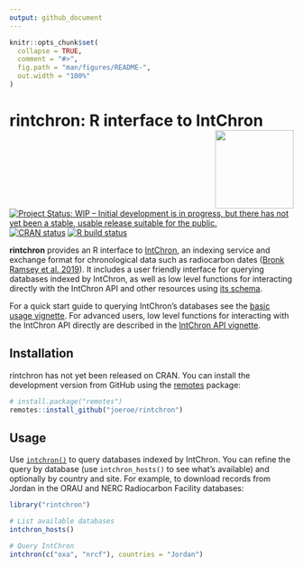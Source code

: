 ```yaml
---
output: github_document
---
```


<!-- README.md is generated from README.Rmd. Please edit that file -->

```r
knitr::opts_chunk$set(
  collapse = TRUE,
  comment = "#>",
  fig.path = "man/figures/README-",
  out.width = "100%"
)
```

# rintchron: R interface to IntChron <a href='https://rintchron.joeroe.io'><img src='man/figures/logo.svg' align="right" height="139" /></a>

<!-- badges: start -->
[![Project Status: WIP – Initial development is in progress, but there has not yet been a stable, usable release suitable for the public.](https://www.repostatus.org/badges/latest/wip.svg)](https://www.repostatus.org/#wip)
[![CRAN status](https://www.r-pkg.org/badges/version/rintchron)](https://CRAN.R-project.org/package=rintchron)
[![R build status](https://github.com/joeroe/rintchron/workflows/R-CMD-check/badge.svg)](https://github.com/joeroe/rintchron/actions)
<!-- badges: end -->

**rintchron** provides an R interface to [IntChron](https://intchron.org), an indexing service and exchange format for chronological data such as radiocarbon dates ([Bronk Ramsey et al. 2019](https://doi.org/10.1017/RDC.2019.21)).
It includes a user friendly interface for querying databases indexed by IntChron, as well as low level functions for interacting  directly with the IntChron API and other resources using [its schema](https://intchron.org/schema).

For a quick start guide to querying IntChron's databases see the [basic usage vignette](https://rintchron.joeroe.io/articles/rintchron).
For advanced users, low level functions for interacting with the IntChron API directly are described in the [IntChron API vignette](https://rintchron.joeroe.io/articles/intchron_api).

## Installation

rintchron has not yet been released on CRAN.
You can install the development version from GitHub using the [remotes](https://remotes.r-lib.org/) package: 

```r
# install.package("remotes")
remotes::install_github("joeroe/rintchron")
```

## Usage

Use [`intchron()`](https://rintchron.joeroe.io/reference/intchron) to query databases indexed by IntChron.
You can refine the query by database (use `intchron_hosts()` to see what's available) and optionally by country and site.
For example, to download records from Jordan in the ORAU and NERC Radiocarbon Facility databases:

```r
library("rintchron")

# List available databases
intchron_hosts()

# Query IntChron
intchron(c("oxa", "nrcf"), countries = "Jordan")
```
